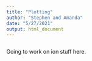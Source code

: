 ```yaml
---
title: "Plotting"
author: "Stephen and Amanda"
date: "5/27/2021"
output: html_document
---
```


```r


```


Going to work on ion stuff here.
```r



```



```r



```



```r




```

